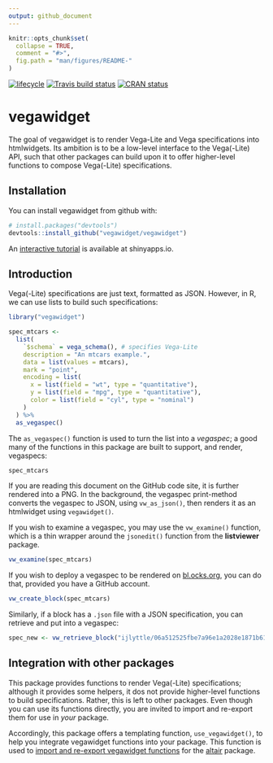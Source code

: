 ```yaml
---
output: github_document
---
```


<!-- README.md is generated from README.Rmd. Please edit that file -->

```r
knitr::opts_chunk$set(
  collapse = TRUE,
  comment = "#>",
  fig.path = "man/figures/README-"
)
```

[![lifecycle](https://img.shields.io/badge/lifecycle-experimental-orange.svg)](https://www.tidyverse.org/lifecycle/#experimental)
[![Travis build status](https://travis-ci.org/vegawidget/vegawidget.svg?branch=master)](https://travis-ci.org/vegawidget/vegawidget)
[![CRAN status](https://www.r-pkg.org/badges/version/vegawidget)](https://cran.r-project.org/package=vegawidget)

# vegawidget

The goal of vegawidget is to render Vega-Lite and Vega specifications into htmlwidgets. Its ambition is to be a low-level interface to the Vega(-Lite) API, such that other packages can build upon it to offer higher-level functions to compose Vega(-Lite) specifications.

## Installation

You can install vegawidget from github with:

```r
# install.packages("devtools")
devtools::install_github("vegawidget/vegawidget")
```

An [interactive tutorial](https://ijlyttle.shinyapps.io/vegawidget-overview) is available at shinyapps.io.
 
## Introduction

Vega(-Lite) specifications are just text, formatted as JSON. However, in R, we can use lists to build such specifications:

```r
library("vegawidget")

spec_mtcars <-
  list(
    `$schema` = vega_schema(), # specifies Vega-Lite
    description = "An mtcars example.",
    data = list(values = mtcars),
    mark = "point",
    encoding = list(
      x = list(field = "wt", type = "quantitative"),
      y = list(field = "mpg", type = "quantitative"),
      color = list(field = "cyl", type = "nominal")
    )
  ) %>% 
  as_vegaspec()
```

The `as_vegaspec()` function is used to turn the list into a *vegaspec*; a good many of the functions in this package are built to support, and render, vegaspecs: 

```r
spec_mtcars
```

If you are reading this document on the GitHub code site, it is further rendered into a PNG. In the background, the vegaspec print-method converts the vegaspec to JSON, using `vw_as_json()`, then renders it as an htmlwidget using `vegawidget()`.

If you wish to examine a vegaspec, you may use the `vw_examine()` function, which is a thin wrapper around the `jsonedit()` function from the **listviewer** package.

```r
vw_examine(spec_mtcars)
```

If you wish to deploy a vegaspec to be rendered on [bl.ocks.org](https://bl.ocks.org/), you can do that, provided you have a GitHub account.

```r
vw_create_block(spec_mtcars)
```

Similarly, if a block has a `.json` file with a JSON specification, you can retrieve and put into a vegaspec:

```r
spec_new <- vw_retrieve_block("ijlyttle/06a512525fbe7a96e1a2028e1871b61c")
```

## Integration with other packages

This package provides functions to render Vega(-Lite) specifications; although it provides some helpers, it dos not provide higher-level functions to build specifications. Rather, this is left to other packages. Even though you can use its functions directly, you are invited to import and re-export them for use in *your* package. 

Accordingly, this package offers a templating function, `use_vegawidget()`, to help you integrate vegawidget functions into your package. This function is used to [import and re-export vegawidget functions](https://github.com/vegawidget/altair/blob/master/R/utils-vegawidget.R) for the [altair](https://vegawidget.github.io/altair) package.
 




